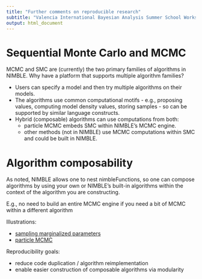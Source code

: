 ```yaml
---
title: "Further comments on reproducible research"
subtitle: "Valencia International Bayesian Analysis Summer School Workshop"
output: html_document
---
```


# Sequential Monte Carlo and MCMC

MCMC and SMC are (currently) the two primary families of algorithms in NIMBLE. Why have a platform that supports multiple algorithm families?

 - Users can specify a model and then try multiple algorithms on their models.
 - The algorithms use common computational motifs - e.g., proposing values, computing model density values, storing samples - so can be supported by similar language constructs.
 - Hybrid (composable) algorithms can use computations from both:
     - particle MCMC embeds SMC within NIMBLE's MCMC engine.
     - other methods (not in NIMBLE) use MCMC computations within SMC and could be built in NIMBLE.

# Algorithm composability

As noted, NIMBLE allows one to nest nimbleFunctions, so one can compose algorithms by using your own or NIMBLE's built-in algorithms within the context of the algorithm you are constructing.

E.g., no need to build an entire MCMC engine if you need a bit of MCMC within a different algorithm

Illustrations:

   - [sampling marginalized parameters](4.6_full_nimbleFunction_slides.html)
   - [particle MCMC](6.3_particle_mcmc_slides.html)
  
Reproducibility goals:

  - reduce code duplication / algorithm reimplementation
  - enable easier construction of composable algorithms via modularity

